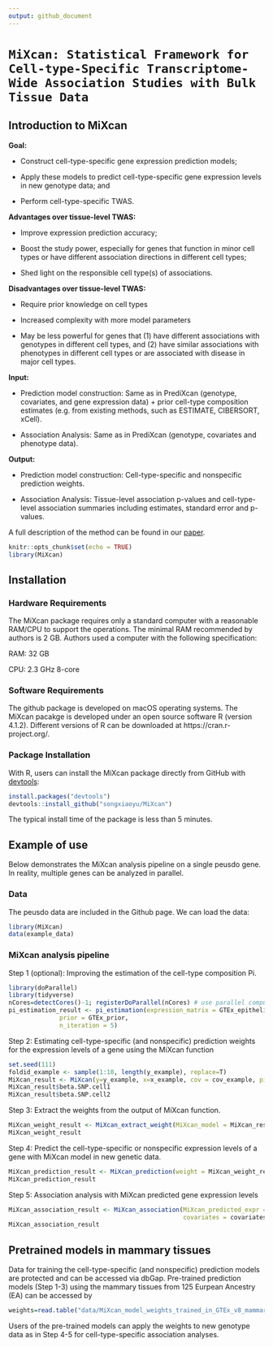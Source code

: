 ```yaml
---
output: github_document
---
```

<!-- README.md is generated from README.Rmd. Please edit that file -->

# `MiXcan: Statistical Framework for Cell-type-Specific Transcriptome-Wide Association Studies with Bulk Tissue Data`

## Introduction to **MiXcan**

**Goal:** 

* Construct cell-type-specific gene expression prediction models;

* Apply these models to predict cell-type-specific gene expression levels in new genotype data; and

* Perform cell-type-specific TWAS.

**Advantages over tissue-level TWAS:**

* Improve expression prediction accuracy; 

* Boost the study power, especially for genes that function in minor cell types or have different association directions in different cell types;

* Shed light on the responsible cell type(s) of  associations. 

**Disadvantages over tissue-level TWAS:**

* Require prior knowledge on cell types 

* Increased complexity with more model parameters 

* May be less powerful for genes that (1) have different associations with genotypes in different cell types, and (2) have similar associations with phenotypes in different cell types or are associated with disease in major cell types. 


**Input:**

* Prediction model construction: Same as in PrediXcan (genotype, covariates, and gene expression data) + prior cell-type composition estimates (e.g. from existing methods, such as ESTIMATE, CIBERSORT, xCell). 

* Association Analysis: Same as in PrediXcan (genotype, covariates and phenotype data).


**Output:**

* Prediction model construction: Cell-type-specific and nonspecific prediction weights. 

* Association Analysis: Tissue-level association p-values and cell-type-level association summaries including estimates, standard error and p-values.




A full description of the method can be found in our [paper](https://www.biorxiv.org/content/10.1101/2022.03.15.484509v1.abstract).

```r
knitr::opts_chunk$set(echo = TRUE)
library(MiXcan) 
```


## Installation

### Hardware Requirements

The MiXcan package requires only a standard computer with a reasonable RAM/CPU to support the operations. The minimal RAM recommended by authors is 2 GB. Authors used a computer with the following specification:

RAM: 32 GB

CPU: 2.3 GHz 8-core

### Software Requirements

The github package is developed on macOS operating systems. The MiXcan pacakge is developed under an open source software R (version 4.1.2). Different versions of R can be downloaded at https://cran.r-project.org/. 

### Package Installation

With R, users can install the MiXcan package directly from GitHub with [devtools](https://github.com/hadley/devtools):

```R
install.packages("devtools")
devtools::install_github("songxiaoyu/MiXcan")

````
The typical install time of the package is less than 5 minutes. 

## Example of use

Below demonstrates the MiXcan analysis pipeline on a single peusdo gene. In reality, multiple genes can be analyzed in parallel. 

### Data

The peusdo data are included in the Github page. We can load the data:

```r
library(MiXcan)
data(example_data)
```

### MiXcan analysis pipeline

Step 1 (optional): Improving the estimation of the cell-type composition Pi.  
```r
library(doParallel)
library(tidyverse)
nCores=detectCores()-1; registerDoParallel(nCores) # use parallel computing but leave 1 core out. 
pi_estimation_result <- pi_estimation(expression_matrix = GTEx_epithelial_genes,
              prior = GTEx_prior,
              n_iteration = 5) 
```

Step 2: Estimating cell-type-specific (and nonspecific) prediction weights for the expression levels of a gene using the MiXcan function

```r
set.seed(111)
foldid_example <- sample(1:10, length(y_example), replace=T)
MiXcan_result <- MiXcan(y=y_example, x=x_example, cov = cov_example, pi= pi_estimation_result$mean_trim_0.05, foldid = foldid_example)
MiXcan_result$beta.SNP.cell1
MiXcan_result$beta.SNP.cell2
```

Step 3: Extract the weights from the output of MiXcan function.
```r
MiXcan_weight_result <- MiXcan_extract_weight(MiXcan_model = MiXcan_result)
MiXcan_weight_result
```

Step 4: Predict the cell-type-specific or nonspecific expression levels of a gene with MiXcan model in new genetic data.
```r
MiXcan_prediction_result <- MiXcan_prediction(weight = MiXcan_weight_result, new_x = new_X_example)
MiXcan_prediction_result
```

Step 5: Association analysis with MiXcan predicted gene expression levels

```r

MiXcan_association_result <- MiXcan_association(MiXcan_predicted_expr = MiXcan_prediction_result,
                                                covariates = covariates_example, outcome = outcome_example, family  = "binomial")
MiXcan_association_result

```

## Pretrained models in mammary tissues
Data for training the cell-type-specific (and nonspecific) prediction models are protected and can be accessed via dbGap. Pre-trained prediction models (Step 1-3) using the mammary tissues from 125 Eurpean Ancestry (EA) can be accessed by  

```r
weights=read.table("data/MiXcan_model_weights_trained_in_GTEx_v8_mammary.tsv", header=T)
```

Users of the pre-trained models can apply the weights to new genotype data as in Step 4-5 for cell-type-specific association analyses. 



